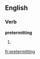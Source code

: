 ==English==
===Verb===
'''pretermitting'''
# {{present participle of|[[pretermit]]}}

[[fr:pretermitting]]